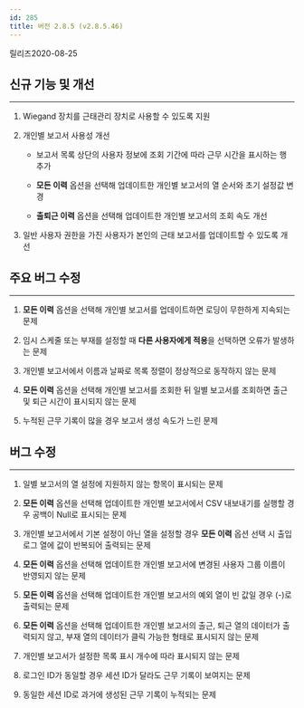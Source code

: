 ```yaml
---
id: 285
title: 버전 2.8.5 (v2.8.5.46)
---
```


릴리즈<Separator/>2020-08-25

## 신규 기능 및 개선

---

1. Wiegand 장치를 근태관리 장치로 사용할 수 있도록 지원

1. 개인별 보고서 사용성 개선

    * 보고서 목록 상단의 사용자 정보에 조회 기간에 따라 근무 시간을 표시하는 행 추가 
    
    * **모든 이력** 옵션을 선택해 업데이트한 개인별 보고서의 열 순서와 초기 설정값 변경

    * **출퇴근 이력** 옵션을 선택해 업데이트한 개인별 보고서의 조회 속도 개선

1. 일반 사용자 권한을 가진 사용자가 본인의 근태 보고서를 업데이트할 수 있도록 개선
  
## 주요 버그 수정

---

1. **모든 이력** 옵션을 선택해 개인별 보고서를 업데이트하면 로딩이 무한하게 지속되는 문제

1. 임시 스케줄 또는 부재를 설정할 때 **다른 사용자에게 적용**을 선택하면 오류가 발생하는 문제

1. 개인별 보고서에서 이름과 날짜로 목록 정렬이 정상적으로 동작하지 않는 문제

1. **모든 이력** 옵션을 선택해 개인별 보고서를 조회한 뒤 일별 보고서를 조회하면 출근 및 퇴근 시간이 표시되지 않는 문제

1. 누적된 근무 기록이 많을 경우 보고서 생성 속도가 느린 문제

## 버그 수정

---

1. 일별 보고서의 열 설정에 지원하지 않는 항목이 표시되는 문제

1. **모든 이력** 옵션을 선택해 업데이트한 개인별 보고서에서 CSV 내보내기를 실행할 경우 공백이 Null로 표시되는 문제

1. 개인별 보고서에서 기본 설정이 아닌 열을 설정할 경우 **모든 이력** 옵션 선택 시 출입 로그 열에 값이 반복되어 출력되는 문제

1. **모든 이력** 옵션을 선택해 업데이트한 개인별 보고서에 변경된 사용자 그룹 이름이 반영되지 않는 문제

1. **모든 이력** 옵션을 선택해 업데이트한 개인별 보고서의 예외 열이 빈 값일 경우 (-)로 출력되는 문제

1. **모든 이력** 옵션을 선택해 업데이트한 개인별 보고서의 출근, 퇴근 열의 데이터가 출력되지 않고, 부재 열의 데이터가 클릭 가능한 형태로 표시되지 않는 문제

1. 개인별 보고서가 설정한 목록 표시 개수에 따라 표시되지 않는 문제

1. 로그인 ID가 동일할 경우 세션 ID가 달라도 근무 기록이 보여지는 문제

1. 동일한 세션 ID로 과거에 생성된 근무 기록이 누적되는 문제